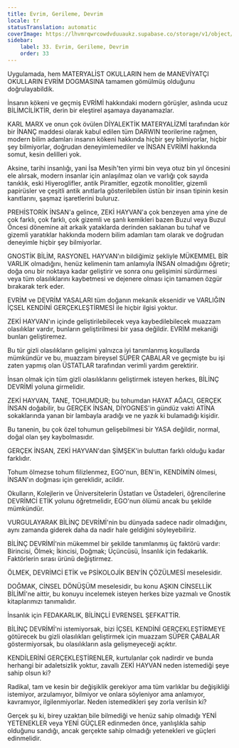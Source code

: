 ```yaml
---
title: Evrim, Gerileme, Devrim
locale: tr
statusTranslation: automatic
coverImage: https://lhvmrqwrcowdvduuaukz.supabase.co/storage/v1/object/public/strapi-uploads/small_cover-educacion-fundamental.webp-2d51a7828a2b1309555be27f7e2a61a0.webp
sidebar:
    label: 33. Evrim, Gerileme, Devrim
    order: 33
---
```

Uygulamada, hem MATERYALİST OKULLARIN hem de MANEVİYATÇI OKULLARIN EVRİM DOGMASINA tamamen gömülmüş olduğunu doğrulayabildik.

İnsanın kökeni ve geçmiş EVRİMİ hakkındaki modern görüşler, aslında ucuz BİLİMCİLİKTİR, derin bir eleştirel aşamaya dayanamazlar.

KARL MARX ve onun çok övülen DİYALEKTİK MATERYALİZMİ tarafından kör bir İNANÇ maddesi olarak kabul edilen tüm DARWIN teorilerine rağmen, modern bilim adamları insanın kökeni hakkında hiçbir şey bilmiyorlar, hiçbir şey bilmiyorlar, doğrudan deneyimlemediler ve İNSAN EVRİMİ hakkında somut, kesin delilleri yok.

Aksine, tarihi insanlığı, yani İsa Mesih'ten yirmi bin veya otuz bin yıl öncesini ele alırsak, modern insanlar için anlaşılmaz olan ve varlığı çok sayıda tanıklık, eski Hiyeroglifler, antik Piramitler, egzotik monolitler, gizemli papirüsler ve çeşitli antik anıtlarla gösterilebilen üstün bir insan tipinin kesin kanıtlarını, şaşmaz işaretlerini buluruz.

PREHİSTORİK İNSAN'a gelince, ZEKİ HAYVAN'a çok benzeyen ama yine de çok farklı, çok farklı, çok gizemli ve şanlı kemikleri bazen Buzul veya Buzul Öncesi dönemine ait arkaik yataklarda derinden saklanan bu tuhaf ve gizemli yaratıklar hakkında modern bilim adamları tam olarak ve doğrudan deneyimle hiçbir şey bilmiyorlar.

GNOSTİK BİLİM, RASYONEL HAYVAN'ın bildiğimiz şekliyle MÜKEMMEL BİR VARLIK olmadığını, henüz kelimenin tam anlamıyla İNSAN olmadığını öğretir; doğa onu bir noktaya kadar geliştirir ve sonra onu gelişimini sürdürmesi veya tüm olasılıklarını kaybetmesi ve dejenere olması için tamamen özgür bırakarak terk eder.

EVRİM ve DEVRİM YASALARI tüm doğanın mekanik eksenidir ve VARLIĞIN İÇSEL KENDİNİ GERÇEKLEŞTİRMESİ ile hiçbir ilgisi yoktur.

ZEKİ HAYVAN'ın içinde geliştirilebilecek veya kaybedilebilecek muazzam olasılıklar vardır, bunların geliştirilmesi bir yasa değildir. EVRİM mekaniği bunları geliştiremez.

Bu tür gizli olasılıkların gelişimi yalnızca iyi tanımlanmış koşullarda mümkündür ve bu, muazzam bireysel SÜPER ÇABALAR ve geçmişte bu işi zaten yapmış olan ÜSTATLAR tarafından verimli yardım gerektirir.

İnsan olmak için tüm gizli olasılıklarını geliştirmek isteyen herkes, BİLİNÇ DEVRİMİ yoluna girmelidir.

ZEKİ HAYVAN, TANE, TOHUMDUR; bu tohumdan HAYAT AĞACI, GERÇEK İNSAN doğabilir, bu GERÇEK İNSAN, DİYOGNES'in gündüz vakti ATİNA sokaklarında yanan bir lambayla aradığı ve ne yazık ki bulamadığı kişidir.

Bu tanenin, bu çok özel tohumun gelişebilmesi bir YASA değildir, normal, doğal olan şey kaybolmasıdır.

GERÇEK İNSAN, ZEKİ HAYVAN'dan ŞİMŞEK'in buluttan farklı olduğu kadar farklıdır.

Tohum ölmezse tohum filizlenmez, EGO'nun, BEN'in, KENDİMİN ölmesi, İNSAN'ın doğması için gereklidir, acildir.

Okulların, Kolejlerin ve Üniversitelerin Üstatları ve Üstadeleri, öğrencilerine DEVRİMCİ ETİK yolunu öğretmelidir, EGO'nun ölümü ancak bu şekilde mümkündür.

VURGULAYARAK BİLİNÇ DEVRİMİ'nin bu dünyada sadece nadir olmadığını, aynı zamanda giderek daha da nadir hale geldiğini söyleyebiliriz.

BİLİNÇ DEVRİMİ'nin mükemmel bir şekilde tanımlanmış üç faktörü vardır: Birincisi, Ölmek; İkincisi, Doğmak; Üçüncüsü, İnsanlık için fedakarlık. Faktörlerin sırası ürünü değiştirmez.

ÖLMEK, DEVRİMCİ ETİK ve PSİKOLOJİK BEN'İN ÇÖZÜLMESİ meselesidir.

DOĞMAK, CİNSEL DÖNÜŞÜM meselesidir, bu konu AŞKIN CİNSELLİK BİLİMİ'ne aittir, bu konuyu incelemek isteyen herkes bize yazmalı ve Gnostik kitaplarımızı tanımalıdır.

İnsanlık için FEDAKARLIK, BİLİNÇLİ EVRENSEL ŞEFKATTİR.

BİLİNÇ DEVRİMİ'ni istemiyorsak, bizi İÇSEL KENDİNİ GERÇEKLEŞTİRMEYE götürecek bu gizli olasılıkları geliştirmek için muazzam SÜPER ÇABALAR göstermiyorsak, bu olasılıkların asla gelişmeyeceği açıktır.

KENDİLERİNİ GERÇEKLEŞTİRENLER, kurtulanlar çok nadirdir ve bunda herhangi bir adaletsizlik yoktur, zavallı ZEKİ HAYVAN neden istemediği şeye sahip olsun ki?

Radikal, tam ve kesin bir değişiklik gerekiyor ama tüm varlıklar bu değişikliği istemiyor, arzulamıyor, bilmiyor ve onlara söyleniyor ama anlamıyor, kavramıyor, ilgilenmiyorlar. Neden istemedikleri şey zorla verilsin ki?

Gerçek şu ki, birey uzaktan bile bilmediği ve henüz sahip olmadığı YENİ YETENEKLER veya YENİ GÜÇLER edinmeden önce, yanlışlıkla sahip olduğunu sandığı, ancak gerçekte sahip olmadığı yetenekleri ve güçleri edinmelidir.

